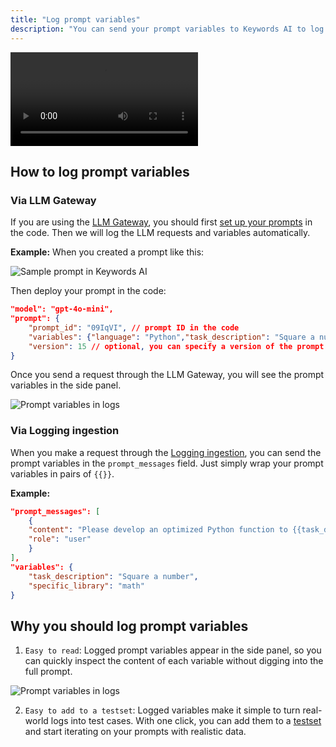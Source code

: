 ```yaml
---
title: "Log prompt variables"
description: "You can send your prompt variables to Keywords AI to log them in your logs. So you can see the prompt template and variables separately"
---
```

<Frame>
<video
  controls
  className="w-full aspect-video"
  src="https://keywordsai-static.s3.us-east-1.amazonaws.com/docs/observability/prompt-variable-logging.mp4"
  alt="Prompt variables in logs"
></video>
</Frame>

## How to log prompt variables

### Via LLM Gateway
If you are using the [LLM Gateway](/documentation/products/gateway/quickstart), you should first [set up your prompts](/documentation/products/prompt_management/use_prompt_in_code/use_prompt_in_llms) in the code. Then we will log the LLM requests and variables automatically.

**Example:**
When you created a prompt like this:
<Frame>
<img src="https://keywordsai-static.s3.us-east-1.amazonaws.com/docs/prompt-example.png" alt="Sample prompt in Keywords AI" />
</Frame>

Then deploy your prompt in the code:

```json
"model": "gpt-4o-mini",
"prompt": {
    "prompt_id": "09IqVI", // prompt ID in the code
    "variables": {"language": "Python","task_description": "Square a number", "specific_library": "math"},
    "version": 15 // optional, you can specify a version of the prompt you want to use
}
```

Once you send a request through the LLM Gateway, you will see the prompt variables in the side panel.

<Frame>
<img src="https://keywordsai-static.s3.us-east-1.amazonaws.com/docs/prompt-variable-logging.jpg" alt="Prompt variables in logs" />
</Frame>

### Via Logging ingestion
When you make a request through the [Logging ingestion](/documentation/api-endpoints/integration/request-logging-endpoint), you can send the prompt variables in the `prompt_messages` field. Just simply wrap your prompt variables in pairs of `{{}}`.


**Example:**

```json
"prompt_messages": [
    {
    "content": "Please develop an optimized Python function to {{task_description}}, utilizing {{specific_library}}, include error handling, and write unit tests for the function.",
    "role": "user"
    }
],
"variables": {
    "task_description": "Square a number",
    "specific_library": "math"
}
```

## Why you should log prompt variables

1. `Easy to read`: Logged prompt variables appear in the side panel, so you can quickly inspect the content of each variable without digging into the full prompt.
<Frame>
<img src="https://keywordsai-static.s3.us-east-1.amazonaws.com/docs/observability/sidepanel-prompt-variables.png" alt="Prompt variables in logs" />
</Frame>

2. `Easy to add to a testset`: Logged variables make it simple to turn real-world logs into test cases. With one click, you can add them to a [testset](/documentation/products/evaluation/experiments/testsets) and start iterating on your prompts with realistic data.
